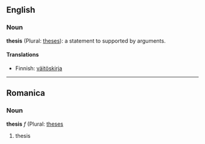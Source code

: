 ==English==

===Noun===
'''thesis''' (Plural: [[theses]]): a statement to supported by arguments.

====Translations====
*Finnish: [[väitöskirja]]

----

==Romanica==
===Noun===
'''thesis''' ''f''  (Plural: [[theses]]

# thesis